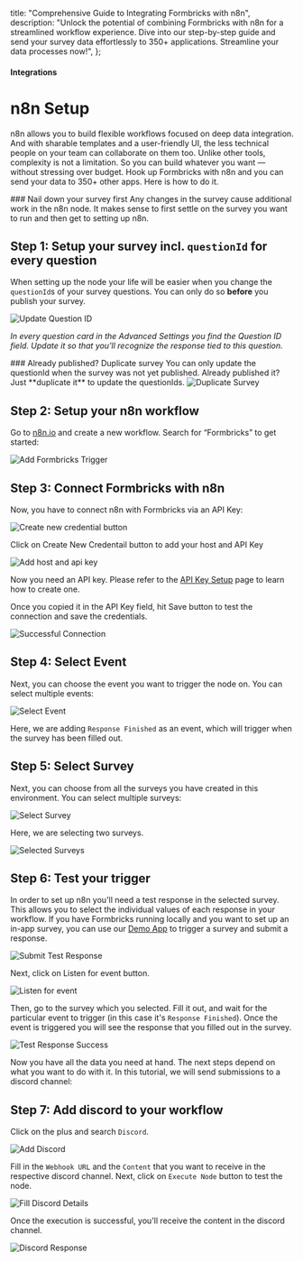 

  title: "Comprehensive Guide to Integrating Formbricks with n8n",
  description: "Unlock the potential of combining Formbricks with n8n for a streamlined workflow experience. Dive into our step-by-step guide and send your survey data effortlessly to 350+ applications. Streamline your data processes now!",
};

#### Integrations

# n8n Setup

n8n allows you to build flexible workflows focused on deep data integration. And with sharable templates and a user-friendly UI, the less technical people on your team can collaborate on them too. Unlike other tools, complexity is not a limitation. So you can build whatever you want — without stressing over budget. Hook up Formbricks with n8n and you can send your data to 350+ other apps. Here is how to do it.

<Note>
  ### Nail down your survey first
  Any changes in the survey cause additional work in the n8n node. It makes sense to first settle on the survey
  you want to run and then get to setting up n8n.
</Note>

## Step 1: Setup your survey incl. `questionId` for every question

When setting up the node your life will be easier when you change the `questionId`s of your survey questions. You can only do so **before** you publish your survey.

<Image src={UpdateQuestionId} alt="Update Question ID" quality="100" className="rounded-lg max-w-full     " />

_In every question card in the Advanced Settings you find the Question ID field. Update it so that you'll recognize the response tied to this question._

<Note>
  ### Already published? Duplicate survey
  You can only update the questionId when the survey was not yet published. Already published it? Just **duplicate
  it** to update the questionIds.
  <Image
    src={DuplicateSurvey}
    alt="Duplicate Survey"
    quality="100"
    className="rounded-lg max-w-full     "
  />
</Note>

## Step 2: Setup your n8n workflow

Go to [n8n.io](https://n8n.io) and create a new workflow. Search for “Formbricks” to get started:

<Image src={AddFormbricksTrigger} alt="Add Formbricks Trigger" quality="100" className="rounded-lg max-w-full     " />

## Step 3: Connect Formbricks with n8n

Now, you have to connect n8n with Formbricks via an API Key:

<Image src={CreateNewCredentialBtn} alt="Create new credential button" quality="100" className="rounded-lg max-w-full     " />

Click on Create New Credentail button to add your host and API Key

<Image src={AddApiKey} alt="Add host and api key" quality="100" className="rounded-lg max-w-full     " />

Now you need an API key. Please refer to the [API Key Setup](/docs/api/api-key-setup) page to learn how to create one.

Once you copied it in the API Key field, hit Save button to test the connection and save the credentials.

<Image src={SuccessConnection} alt="Successful Connection" quality="100" className="rounded-lg max-w-full     " />

## Step 4: Select Event

Next, you can choose the event you want to trigger the node on. You can select multiple events:

<Image src={SelectEvent} alt="Select Event" quality="100" className="rounded-lg max-w-full     " />

Here, we are adding `Response Finished` as an event, which will trigger when the survey has been filled out.

## Step 5: Select Survey

Next, you can choose from all the surveys you have created in this environment. You can select multiple surveys:

<Image src={SelectSurvey} alt="Select Survey" quality="100" className="rounded-lg max-w-full     " />

Here, we are selecting two surveys.

<Image src={SelectedSurveys} alt="Selected Surveys" quality="100" className="rounded-lg max-w-full     " />

## Step 6: Test your trigger

In order to set up n8n you'll need a test response in the selected survey. This allows you to select the individual values of each response in your workflow. If you have Formbricks running locally and you want to set up an in-app survey, you can use our [Demo App](/docs/contributing/demo) to trigger a survey and submit a response.

<Image src={SubmitTestResponse} alt="Submit Test Response" quality="100" className="rounded-lg max-w-full     " />

Next, click on Listen for event button.

<Image src={ListenForEvent} alt="Listen for event" quality="100" className="rounded-lg max-w-full     " />

Then, go to the survey which you selected. Fill it out, and wait for the particular event to trigger (in this case it's `Response Finished`). Once the event is triggered you will see the response that you filled out in the survey.

<Image src={TestResponseSuccess} alt="Test Response Success" quality="100" className="rounded-lg max-w-full     " />

Now you have all the data you need at hand. The next steps depend on what you want to do with it. In this tutorial, we will send submissions to a discord channel:

## Step 7: Add discord to your workflow

Click on the plus and search `Discord`.

<Image src={AddDiscord} alt="Add Discord" quality="100" className="rounded-lg max-w-full     " />

Fill in the `Webhook URL` and the `Content` that you want to receive in the respective discord channel. Next, click on `Execute Node` button to test the node.

<Image src={FillDiscordDetails} alt="Fill Discord Details" quality="100" className="rounded-lg max-w-full     " />

Once the execution is successful, you'll receive the content in the discord channel.

<Image src={DiscordResponse} alt="Discord Response" quality="100" className="rounded-lg max-w-full     " />
